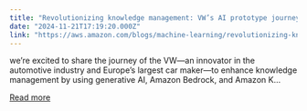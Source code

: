 ```yaml
---
title: "Revolutionizing knowledge management: VW’s AI prototype journey with AWS"
date: "2024-11-21T17:19:20.000Z"
link: "https://aws.amazon.com/blogs/machine-learning/revolutionizing-knowledge-management-vws-ai-prototype-journey-with-aws/"
---
```


we’re excited to share the journey of the VW—an innovator in the automotive industry and Europe’s largest car maker—to enhance knowledge management by using generative AI, Amazon Bedrock, and Amazon K...

[Read more](https://aws.amazon.com/blogs/machine-learning/revolutionizing-knowledge-management-vws-ai-prototype-journey-with-aws/)

